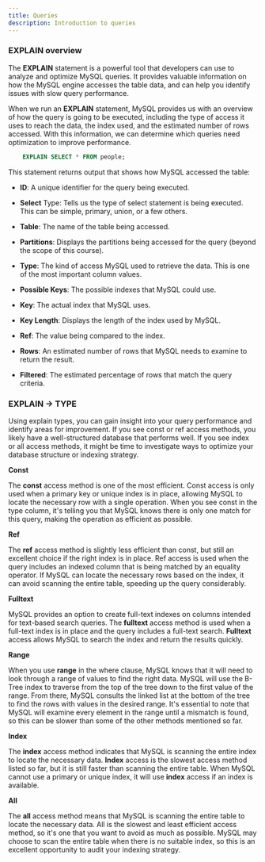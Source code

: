 ```yaml
---
title: Queries
description: Introduction to queries
---
```


### EXPLAIN overview


The **EXPLAIN** statement is a powerful tool that developers can use to analyze and optimize MySQL queries. It provides valuable information on how the MySQL engine accesses the table data, and can help you identify issues with slow query performance.

When we run an **EXPLAIN** statement, MySQL provides us with an overview of how the query is going to be executed, including the type of access it uses to reach the data, the index used, and the estimated number of rows accessed. With this information, we can determine which queries need optimization to improve performance.



```sql
    EXPLAIN SELECT * FROM people;
```

This statement returns output that shows how MySQL accessed the table:

- **ID**: A unique identifier for the query being executed.

- **Select** Type: Tells us the type of select statement is being executed. This can be simple, primary, union, or a few others.

- **Table**: The name of the table being accessed.

- **Partitions**: Displays the partitions being accessed for the query (beyond the scope of this course).

- **Type**: The kind of access MySQL used to retrieve the data. This is one of the most important column values.

- **Possible Keys**: The possible indexes that MySQL could use.

- **Key**: The actual index that MySQL uses.

- **Key Length**: Displays the length of the index used by MySQL.

- **Ref**: The value being compared to the index.

- **Rows**: An estimated number of rows that MySQL needs to examine to return the result.

- **Filtered**: The estimated percentage of rows that match the query criteria.

### EXPLAIN -> TYPE

Using explain types, you can gain insight into your query performance and identify areas for improvement. If you see const or ref access methods, you likely have a well-structured database that performs well. If you see index or all access methods, it might be time to investigate ways to optimize your database structure or indexing strategy.

**Const**

The **const** access method is one of the most efficient. Const access is only used when a primary key or unique index is in place, allowing MySQL to locate the necessary row with a single operation. When you see const in the type column, it's telling you that MySQL knows there is only one match for this query, making the operation as efficient as possible.

**Ref**

The **ref** access method is slightly less efficient than const, but still an excellent choice if the right index is in place. Ref access is used when the query includes an indexed column that is being matched by an equality operator. If MySQL can locate the necessary rows based on the index, it can avoid scanning the entire table, speeding up the query considerably.

**Fulltext**

MySQL provides an option to create full-text indexes on columns intended for text-based search queries. The **fulltext** access method is used when a full-text index is in place and the query includes a full-text search. **Fulltext** access allows MySQL to search the index and return the results quickly.

**Range**

When you use **range** in the where clause, MySQL knows that it will need to look through a range of values to find the right data. MySQL will use the B-Tree index to traverse from the top of the tree down to the first value of the range. From there, MySQL consults the linked list at the bottom of the tree to find the rows with values in the desired range. It's essential to note that MySQL will examine every element in the range until a mismatch is found, so this can be slower than some of the other methods mentioned so far.

**Index**

The **index** access method indicates that MySQL is scanning the entire index to locate the necessary data. **Index** access is the slowest access method listed so far, but it is still faster than scanning the entire table. When MySQL cannot use a primary or unique index, it will use **index** access if an index is available.

**All**

The **all** access method means that MySQL is scanning the entire table to locate the necessary data. All is the slowest and least efficient access method, so it's one that you want to avoid as much as possible. MySQL may choose to scan the entire table when there is no suitable index, so this is an excellent opportunity to audit your indexing strategy.
